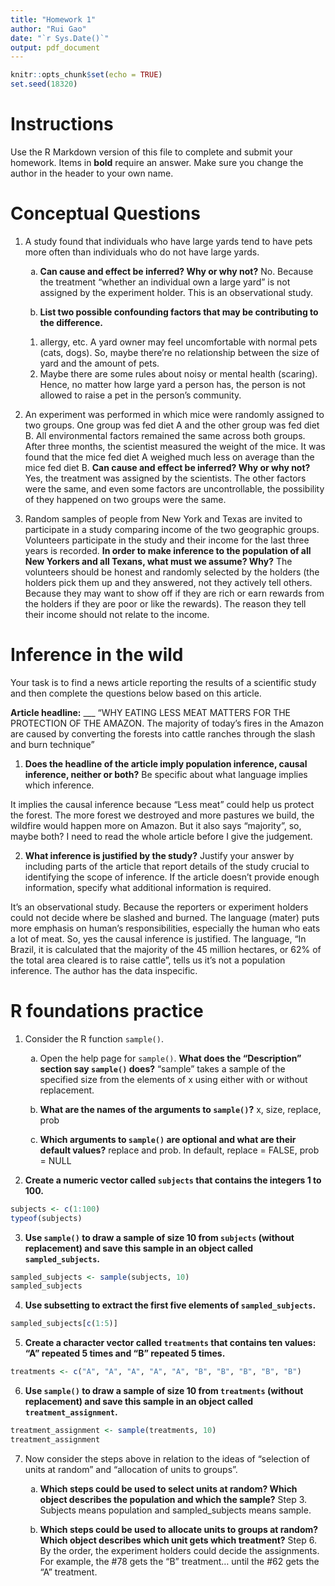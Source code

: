---
title: "Homework 1"
author: "Rui Gao"
date: "`r Sys.Date()`"
output: pdf_document
---

```{r setup, include=FALSE}
knitr::opts_chunk$set(echo = TRUE)
set.seed(18320)
```

# Instructions

Use the R Markdown version of this file to complete and submit your homework.  Items in **bold** require an answer. Make sure you change the author in the header to your own name. 

# Conceptual Questions

1. A study found that individuals who have large yards tend to have pets more often than individuals who do not have large yards.
    a) **Can cause and effect be inferred? Why or why not?**
    No. Because the treatment "whether an individual own a large yard" is not assigned by the        experiment holder. This is an observational study.
  
    b) **List two possible confounding factors that may be contributing to the difference.**
    1. allergy, etc. A yard owner may feel uncomfortable with normal pets (cats, dogs). So,            maybe there're no relationship between the size of yard and the amount of pets.
    2. Maybe there are some rules about noisy or mental health (scaring). Hence, no matter how         large yard a person has, the person is not allowed to raise a pet in the person's              community.
  
2. An experiment was performed in which mice were randomly assigned to two groups. One group was fed diet A and the other group was fed diet B. All environmental factors remained the same across both groups. After three months, the scientist measured the weight of the mice. It was found that the mice fed diet A weighed much less on average than the mice fed diet B. **Can cause and effect be inferred? Why or why not?**
  Yes, the treatment was assigned by the scientists. The other factors were the same, and even     some factors are uncontrollable, the possibility of they happened on two groups were the       same.
  
3. Random samples of people from New York and Texas are invited to participate in a study comparing income of the two geographic groups. Volunteers participate in the study and their income for the last three years is recorded. **In order to make inference to the population of all New Yorkers and all Texans, what must we assume? Why?**
  The volunteers should be honest and randomly selected by the holders (the holders pick them     up and they answered, not they actively tell others. Because they may want to show off if     they are rich or earn rewards from the holders if they are poor or like the rewards). The     reason they tell their income should not relate to the income.


# Inference in the wild 

Your task is to find a news article reporting the results of a scientific study and then complete the questions below based on this article.

**Article headline:** ___ "WHY EATING LESS MEAT MATTERS FOR THE PROTECTION OF THE AMAZON. The majority of today’s fires in the Amazon are caused by converting the forests into cattle ranches through the slash and burn technique"

1. **Does the headline of the article imply population inference, causal inference, neither or both?** Be specific about what language implies which inference.
  
  It implies the causal inference because "Less meat" could help us protect the forest. The more forest we destroyed and more pastures we build, the wildfire would happen more on Amazon.
  But it also says "majority", so, maybe both? I need to read the whole article before I give the judgement.

 
2. **What inference is justified by the study?** Justify your answer by including parts of the article that report details of the study crucial to identifying the scope of inference. If the article doesn't provide enough information, specify what additional information is required.

  It's an observational study. Because the reporters or experiment holders could not decide where be slashed and burned. The language (mater) puts more emphasis on human's responsibilities, especially the human who eats a lot of meat. So, yes the causal inference is justified. The language, "In Brazil, it is calculated that the majority of the 45 million hectares, or 62% of the total area cleared is to raise cattle", tells us it's not a population inference. The author has the data inspecific.
 
# R foundations practice

1. Consider the R function `sample()`.
  
    a) Open the help page for `sample()`.   **What does the "Description" section say `sample()` does?**
    "sample" takes a sample of the specified size from the elements of x using either with or     without replacement.
    
    b) **What are the names of the arguments to `sample()`?**
    x, size, replace, prob
  
    c) **Which arguments to `sample()` are optional and what are their default values?**
    replace and prob. In default, replace = FALSE, prob = NULL

2. **Create a numeric vector called `subjects` that contains the integers 1 to 100.**

```{r}
subjects <- c(1:100)
typeof(subjects)
```

3. **Use `sample()` to  draw a sample of size 10 from `subjects` (without replacement) and save this sample in an object called `sampled_subjects`.**

```{r}
sampled_subjects <- sample(subjects, 10)
sampled_subjects
```

4. **Use subsetting to extract the first five elements of `sampled_subjects`.**

```{r}
sampled_subjects[c(1:5)]
```

5. **Create a character vector called `treatments` that contains ten values: "A" repeated 5 times and "B" repeated 5 times.**

```{r}
treatments <- c("A", "A", "A", "A", "A", "B", "B", "B", "B", "B")
```

6. **Use `sample()` to  draw a sample of size 10 from `treatments` (without replacement) and save this sample in an object called `treatment_assignment`.**

```{r}
treatment_assignment <- sample(treatments, 10)
treatment_assignment
```

7. Now consider the steps above in relation to the ideas of "selection of units at random" and "allocation of units to groups".  

    a)  **Which steps could be used to select units at random? Which object describes the population and which the sample?**
    Step 3. Subjects means population and sampled_subjects means sample.
    
    b) **Which steps could be used to allocate units to groups at random?  Which object describes which unit gets which treatment?**
    Step 6. By the order, the experiment holders could decide the assignments. For example, the #78 gets the "B" treatment... until the #62 gets the "A" treatment.






